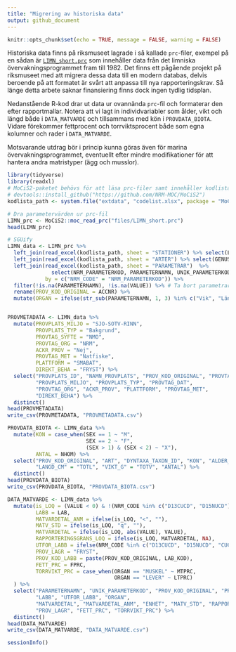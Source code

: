 ```yaml
---
title: "Migrering av historiska data"
output: github_document
---
```


```r
knitr::opts_chunk$set(echo = TRUE, message = FALSE, warning = FALSE)
```

Historiska data finns på riksmuseet lagrade i så kallade `prc`-filer, exempel på en sådan är [`LIMN_short.prc`](https://github.com/NRM-MOC/migrering_prc/files/LIMN_short.prc) som innehåller data från det limniska övervakningsprogrammet fram till 1982. Det finns ett pågående projekt på riksmuseet med att migrera dessa data till en modern databas, delvis beroende på att formatet är svårt att anpassa till nya rapporteringskrav. Så länge detta arbete saknar finansiering finns dock ingen tydlig tidsplan. 

Nedanstående R-kod drar ut data ur ovannända `prc`-fil och formaterar den efter rapportmallar. Notera att vi lagt in individvariabler som ålder, vikt och längd både i `DATA_MATVARDE` och tillsammans med kön i `PROVDATA_BIOTA`. Vidare förekommer fettprocent och torrviktsprocent både som egna kolumner och rader i `DATA_MATVARDE`.

Motsvarande utdrag bör i princip kunna göras även för marina övervakningsprogrammet, eventuellt efter mindre modifikationer för att hantera andra matristyper (ägg och musslor).


```r
library(tidyverse)
library(readxl)
# MoCiS2-paketet behövs för att läsa prc-filer samt innehåller kodlista
# devtools::install_github("https://github.com/NRM-MOC/MoCiS2")
kodlista_path <- system.file("extdata", "codelist.xlsx", package = "MoCiS2")

# Dra parametervärden ur prc-fil
LIMN_prc <- MoCiS2::moc_read_prc("files/LIMN_short.prc")
head(LIMN_prc)
```


```r
# SGUify
LIMN_data <- LIMN_prc %>% 
  left_join(read_excel(kodlista_path, sheet = "STATIONER") %>% select(LOC, PROVPLATS_ID, NAMN_PROVPLATS)) %>% 
  left_join(read_excel(kodlista_path, sheet = "ARTER") %>% select(GENUS, ART, DYNTAXA_TAXON_ID)) %>% 
  left_join(read_excel(kodlista_path, sheet = "PARAMETRAR")  %>%
              select(NRM_PARAMETERKOD, PARAMETERNAMN, UNIK_PARAMETERKOD, ENHET, MATOSAKERHET_ENHET, PROV_LAGR),
            by = c("NRM_CODE" = "NRM_PARAMETERKOD")) %>% 
  filter(!is.na(PARAMETERNAMN), !is.na(VALUE)) %>% # Ta bort parametrar som saknas i kodlista (skall ej rapporteras) samt de som saknar värde
  rename(PROV_KOD_ORIGINAL = ACCNR) %>% 
  mutate(ORGAN = ifelse(str_sub(PARAMETERNAMN, 1, 3) %in% c("Vik", "Län", "Åld"), "HELKROPP", ORGAN)) 


PROVMETADATA <- LIMN_data %>% 
  mutate(PROVPLATS_MILJO = "SJO-SOTV-RINN",
         PROVPLATS_TYP = "Bakgrund",
         PROVTAG_SYFTE = "NMO",
         PROVTAG_ORG = "NRM",
         ACKR_PROV = "Nej",
         PROVTAG_MET = "Natfiske",
         PLATTFORM = "SMABAT",
         DIREKT_BEHA = "FRYST") %>% 
  select("PROVPLATS_ID", "NAMN_PROVPLATS", "PROV_KOD_ORIGINAL", "PROVTAG_SYFTE", 
         "PROVPLATS_MILJO", "PROVPLATS_TYP", "PROVTAG_DAT", 
         "PROVTAG_ORG", "ACKR_PROV", "PLATTFORM", "PROVTAG_MET", 
         "DIREKT_BEHA") %>% 
  distinct()
head(PROVMETADATA)
write_csv(PROVMETADATA, "PROVMETADATA.csv")
```



```r
PROVDATA_BIOTA <- LIMN_data %>% 
  mutate(KON = case_when(SEX == 1 ~ "M",
                         SEX == 2 ~ "F",
                         (SEX > 1) & (SEX < 2) ~ "X"),
         ANTAL = NHOM) %>% 
  select("PROV_KOD_ORIGINAL", "ART", "DYNTAXA_TAXON_ID", "KON", "ALDER_AR" = "ALDR", 
         "LANGD_CM" = "TOTL", "VIKT_G" = "TOTV", "ANTAL") %>% 
  distinct()
head(PROVDATA_BIOTA)
write_csv(PROVDATA_BIOTA, "PROVDATA_BIOTA.csv")

```

```r
DATA_MATVARDE <- LIMN_data %>% 
  mutate(is_LOQ = (VALUE < 0) & !(NRM_CODE %in% c("D13CUCD", "D15NUCD")),
         LABB = LAB,
         MATVARDETAL_ANM = ifelse(is_LOQ, "<", ""),
         MATV_STD = ifelse(is_LOQ, "q", ""),
         MATVARDETAL = ifelse(is_LOQ, abs(VALUE), VALUE),
         RAPPORTERINGSGRANS_LOQ = ifelse(is_LOQ, MATVARDETAL, NA),
         UTFOR_LABB = ifelse(NRM_CODE %in% c("D13CUCD", "D15NUCD", "CUCD", "NUCD"), "UC Davies", NA),
         PROV_LAGR = "FRYST",
         PROV_KOD_LABB = paste(PROV_KOD_ORIGINAL, LAB_KOD),
         FETT_PRC = FPRC,
         TORRVIKT_PRC = case_when(ORGAN == "MUSKEL" ~ MTPRC,
                                  ORGAN == "LEVER" ~ LTPRC)
  ) %>% 
  select("PARAMETERNAMN", "UNIK_PARAMETERKOD", "PROV_KOD_ORIGINAL", "PROV_KOD_LABB",
         "LABB", "UTFOR_LABB", "ORGAN", 
         "MATVARDETAL", "MATVARDETAL_ANM", "ENHET", "MATV_STD", "RAPPORTERINGSGRANS_LOQ", 
         "PROV_LAGR", "FETT_PRC", "TORRVIKT_PRC") %>% 
  distinct()
head(DATA_MATVARDE)
write_csv(DATA_MATVARDE, "DATA_MATVARDE.csv")
```

```r
sessionInfo()
```

